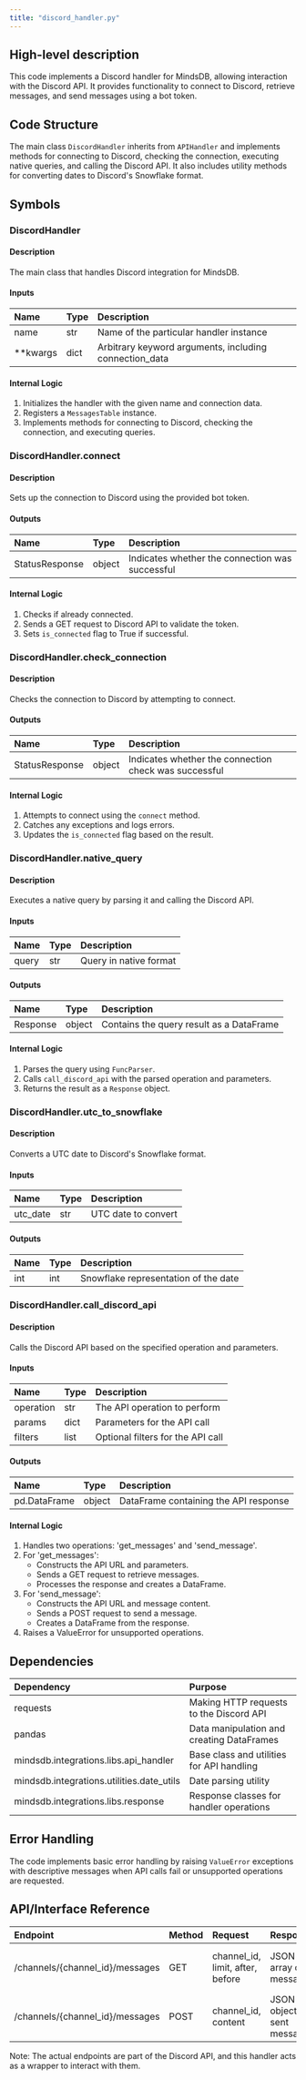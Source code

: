 ```yaml
---
title: "discord_handler.py"
---
```


## High-level description
This code implements a Discord handler for MindsDB, allowing interaction with the Discord API. It provides functionality to connect to Discord, retrieve messages, and send messages using a bot token.

## Code Structure
The main class `DiscordHandler` inherits from `APIHandler` and implements methods for connecting to Discord, checking the connection, executing native queries, and calling the Discord API. It also includes utility methods for converting dates to Discord's Snowflake format.

## Symbols

### DiscordHandler
#### Description
The main class that handles Discord integration for MindsDB.

#### Inputs
| Name | Type | Description |
|:-----|:-----|:------------|
| name | str | Name of the particular handler instance |
| **kwargs | dict | Arbitrary keyword arguments, including connection_data |

#### Internal Logic
1. Initializes the handler with the given name and connection data.
2. Registers a `MessagesTable` instance.
3. Implements methods for connecting to Discord, checking the connection, and executing queries.

### DiscordHandler.connect
#### Description
Sets up the connection to Discord using the provided bot token.

#### Outputs
| Name | Type | Description |
|:-----|:-----|:------------|
| StatusResponse | object | Indicates whether the connection was successful |

#### Internal Logic
1. Checks if already connected.
2. Sends a GET request to Discord API to validate the token.
3. Sets `is_connected` flag to True if successful.

### DiscordHandler.check_connection
#### Description
Checks the connection to Discord by attempting to connect.

#### Outputs
| Name | Type | Description |
|:-----|:-----|:------------|
| StatusResponse | object | Indicates whether the connection check was successful |

#### Internal Logic
1. Attempts to connect using the `connect` method.
2. Catches any exceptions and logs errors.
3. Updates the `is_connected` flag based on the result.

### DiscordHandler.native_query
#### Description
Executes a native query by parsing it and calling the Discord API.

#### Inputs
| Name | Type | Description |
|:-----|:-----|:------------|
| query | str | Query in native format |

#### Outputs
| Name | Type | Description |
|:-----|:-----|:------------|
| Response | object | Contains the query result as a DataFrame |

#### Internal Logic
1. Parses the query using `FuncParser`.
2. Calls `call_discord_api` with the parsed operation and parameters.
3. Returns the result as a `Response` object.

### DiscordHandler.utc_to_snowflake
#### Description
Converts a UTC date to Discord's Snowflake format.

#### Inputs
| Name | Type | Description |
|:-----|:-----|:------------|
| utc_date | str | UTC date to convert |

#### Outputs
| Name | Type | Description |
|:-----|:-----|:------------|
| int | int | Snowflake representation of the date |

### DiscordHandler.call_discord_api
#### Description
Calls the Discord API based on the specified operation and parameters.

#### Inputs
| Name | Type | Description |
|:-----|:-----|:------------|
| operation | str | The API operation to perform |
| params | dict | Parameters for the API call |
| filters | list | Optional filters for the API call |

#### Outputs
| Name | Type | Description |
|:-----|:-----|:------------|
| pd.DataFrame | object | DataFrame containing the API response |

#### Internal Logic
1. Handles two operations: 'get_messages' and 'send_message'.
2. For 'get_messages':
   - Constructs the API URL and parameters.
   - Sends a GET request to retrieve messages.
   - Processes the response and creates a DataFrame.
3. For 'send_message':
   - Constructs the API URL and message content.
   - Sends a POST request to send a message.
   - Creates a DataFrame from the response.
4. Raises a ValueError for unsupported operations.

## Dependencies
| Dependency | Purpose |
|:-----------|:--------|
| requests | Making HTTP requests to the Discord API |
| pandas | Data manipulation and creating DataFrames |
| mindsdb.integrations.libs.api_handler | Base class and utilities for API handling |
| mindsdb.integrations.utilities.date_utils | Date parsing utility |
| mindsdb.integrations.libs.response | Response classes for handler operations |

## Error Handling
The code implements basic error handling by raising `ValueError` exceptions with descriptive messages when API calls fail or unsupported operations are requested.

## API/Interface Reference
| Endpoint | Method | Request | Response | Description |
|:---------|:-------|:--------|:---------|:------------|
| /channels/{channel_id}/messages | GET | channel_id, limit, after, before | JSON array of messages | Retrieve messages from a channel |
| /channels/{channel_id}/messages | POST | channel_id, content | JSON object of sent message | Send a message to a channel |

Note: The actual endpoints are part of the Discord API, and this handler acts as a wrapper to interact with them.